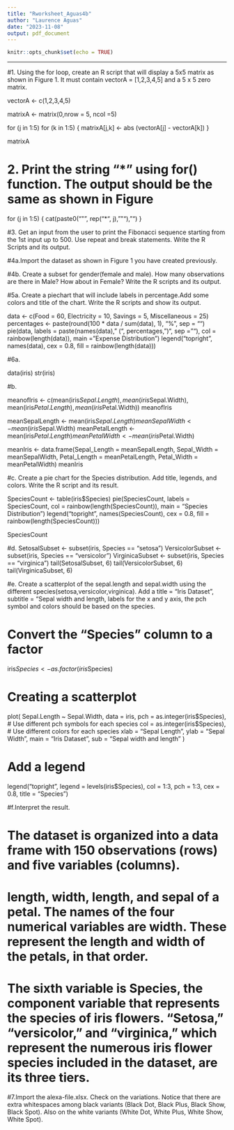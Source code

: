 ```yaml
---
title: "Rworksheet_Aguas4b"
author: "Laurence Aguas"
date: "2023-11-08"
output: pdf_document
---
```


```r
knitr::opts_chunk$set(echo = TRUE)
```

---

#1. Using the for loop, create an R script that will display a 5x5 matrix as shown in Figure 1. It must contain vectorA = [1,2,3,4,5] and a 5 x 5 zero matrix.

vectorA <- c(1,2,3,4,5)

matrixA <- matrix(0,nrow = 5, ncol =5)

for (j in 1:5)
  for (k in 1:5)
  {
    matrixA[j,k] <- abs (vectorA[j] - vectorA[k])
  }

matrixA

# 2. Print the string "*" using for() function. The output should be the same as shown in Figure
for (j in 1:5) {
  cat(paste0("\"", rep("*", j), "\""), "\n")
}

#3. Get an input from the user to print the Fibonacci sequence starting from the 1st input up to 500. Use repeat and break statements. Write the R Scripts and its output.


#4a.Import the dataset as shown in Figure 1 you have created previously.


#4b. Create a subset for gender(female and male). How many observations are there in Male? How about in Female? Write the R scripts and its output.


#5a. Create a piechart that will include labels in percentage.Add some colors and title of the chart. Write the R scripts and show its output.

data <- c(Food = 60, Electricity = 10, Savings = 5, Miscellaneous = 25)
percentages <- paste(round(100 * data / sum(data), 1), "%", sep = "")
pie(data, labels = paste(names(data), " (", percentages, ")", sep = ""), col = rainbow(length(data)), main = "Expense Distribution")
legend("topright", names(data), cex = 0.8, fill = rainbow(length(data)))

#6a.


data(iris)
str(iris)

#b.

meanofIris <- c(mean(iris$Sepal.Length), mean(iris$Sepal.Width), mean(iris$Petal.Length), mean(iris$Petal.Width))
meanofIris




meanSepalLength <- mean(iris$Sepal.Length)
meanSepalWidth <- mean(iris$Sepal.Width)
meanPetalLength <- mean(iris$Petal.Length)
meanPetalWidth <- mean(iris$Petal.Width)

meanIris <- data.frame(Sepal_Length = meanSepalLength,
                        Sepal_Width = meanSepalWidth,
                        Petal_Length = meanPetalLength,
                        Petal_Width = meanPetalWidth)
meanIris


#c. Create a pie chart for the Species distribution. Add title, legends, and colors. Write the R script and its result.


SpeciesCount <- table(iris$Species)
pie(SpeciesCount, labels = SpeciesCount, col = rainbow(length(SpeciesCount)), main = "Species Distribution")
legend("topright", names(SpeciesCount), cex = 0.8, fill = rainbow(length(SpeciesCount)))

SpeciesCount

#d.
SetosalSubset <- subset(iris, Species == "setosa")
VersicolorSubset <- subset(iris, Species == "versicolor")
VirginicaSubset <- subset(iris, Species == "virginica")
tail(SetosalSubset, 6)
tail(VersicolorSubset, 6)
tail(VirginicaSubset, 6)

#e. Create a scatterplot of the sepal.length and sepal.width using the different species(setosa,versicolor,virginica). Add a title = “Iris Dataset”, subtitle = “Sepal width and length, labels for the x and y axis, the pch symbol and colors should be based on the species.

# Convert the "Species" column to a factor
iris$Species <- as.factor(iris$Species)

# Creating a scatterplot
plot(
  Sepal.Length ~ Sepal.Width,
  data = iris,
  pch = as.integer(iris$Species),  # Use different pch symbols for each species
  col = as.integer(iris$Species),  # Use different colors for each species
  xlab = "Sepal Length",
  ylab = "Sepal Width",
  main = "Iris Dataset",
  sub = "Sepal width and length"
)

# Add a legend
legend("topright", legend = levels(iris$Species), col = 1:3, pch = 1:3, cex = 0.8, title = "Species")

#f.Interpret the result.

# The dataset is organized into a data frame with 150 observations (rows) and five variables (columns).
# length, width, length, and sepal of a petal. The names of the four numerical variables are width. These represent the length and width of the petals, in that order.
# The sixth variable is Species, the component variable that represents the species of iris flowers. "Setosa," "versicolor," and "virginica," which represent the numerous iris flower species included in the dataset, are its three tiers.

#7.Import the alexa-file.xlsx. Check on the variations. Notice that there are extra whitespaces among black variants (Black Dot, Black Plus, Black Show, Black Spot). Also on the white variants (White Dot, White Plus, White Show, White Spot).







